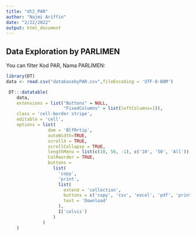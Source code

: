 ---
title: "dt2_PAR"
author: "Najmi Ariffin"
date: "2/22/2022"
output: html_document
---

## Data Exploration by PARLIMEN

You can filter Kod PAR, Nama PARLIMEN:

```{r setup, echo=FALSE}

library(DT)
data <- read.csv("databasebyPAR.csv",fileEncoding = 'UTF-8-BOM')

 DT:::datatable(
    data,
    extensions = list("Buttons" = NULL,
                      "FixedColumns" = list(leftColumns=1)),
    class = 'cell-border stripe',
    editable = 'cell',
    options = list(
                dom = 'BlfRrtip',
                autoWidth=TRUE,
                scrollX = TRUE,
                scrollCollapse = TRUE,
                lengthMenu = list(c(10, 50, -1), c('10', '50', 'All')),
                ColReorder = TRUE,
                buttons =
                  list(
                    'copy',
                    'print',
                    list(
                      extend = 'collection',
                      buttons = c('copy', 'csv', 'excel', 'pdf', 'print'),
                      text = 'Download'
                    ),
                    I('colvis')
                  )
              )
    )
            
                           




```
 
